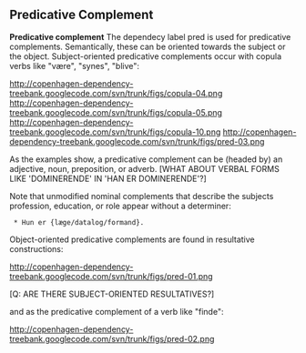 ==  Predicative Complement ==

'''Predicative complement''' The dependecy label pred is used for predicative complements. Semantically, these can be oriented towards the subject or the object. Subject-oriented predicative complements occur with copula verbs like "være", "synes", "blive":

http://copenhagen-dependency-treebank.googlecode.com/svn/trunk/figs/copula-04.png http://copenhagen-dependency-treebank.googlecode.com/svn/trunk/figs/copula-05.png http://copenhagen-dependency-treebank.googlecode.com/svn/trunk/figs/copula-10.png http://copenhagen-dependency-treebank.googlecode.com/svn/trunk/figs/pred-03.png

As the examples show, a predicative complement can be (headed by) an adjective, noun, preposition, or adverb. [WHAT ABOUT VERBAL FORMS LIKE 'DOMINERENDE' IN 'HAN ER DOMINERENDE'?]

Note that unmodified nominal complements that describe the subjects profession, education, or role appear without a determiner:

  * Hun er {læge/datalog/formand}.

Object-oriented predicative complements are found in resultative constructions:

http://copenhagen-dependency-treebank.googlecode.com/svn/trunk/figs/pred-01.png

[Q: ARE THERE SUBJECT-ORIENTED RESULTATIVES?]

and as the predicative complement of a verb like "finde":

http://copenhagen-dependency-treebank.googlecode.com/svn/trunk/figs/pred-02.png
